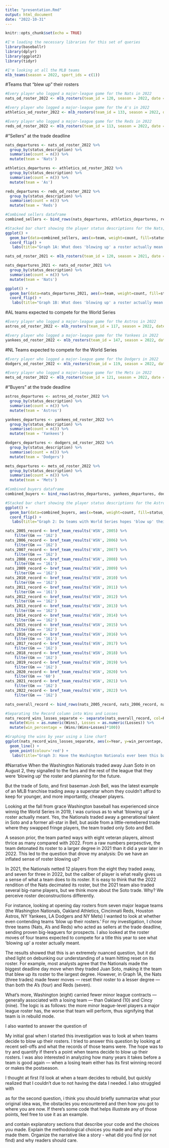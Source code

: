 ```yaml
---
title: "presentation.Rmd"
output: html_document
date: "2022-10-31"
---
```


```r
knitr::opts_chunk$set(echo = TRUE)
```

```r
#I'm loading the necessary libraries for this set of queries
library(baseballr)
library(dplyr)
library(ggplot2)
library(tidyr)
```

```r
#I'm looking at all the MLB teams
mlb_teams(season = 2022, sport_ids = c(1))
```

#Teams that "blew up" their rosters
```r
#Every player who logged a major-league game for the Nats in 2022
nats_od_roster_2022 <- mlb_rosters(team_id = 120, season = 2022, date = "2021-04-07", roster_type = 'fullSeason')

#Every player who logged a major-league game for the A's in 2022
athletics_od_roster_2022 <- mlb_rosters(team_id = 133, season = 2022, date = "2022-04-08", roster_type = 'fullSeason')

#Every player who logged a major-league game for the Reds in 2022
reds_od_roster_2022 <- mlb_rosters(team_id = 113, season = 2022, date = "2022-04-08", roster_type = 'fullSeason')
```

#"Sellers" at the trade deadline
```r
nats_departures <- nats_od_roster_2022 %>%
  group_by(status_description) %>%
  summarise(count = n()) %>% 
  mutate(team = 'Nats')

athletics_departures <- athletics_od_roster_2022 %>%
  group_by(status_description) %>%
  summarise(count = n()) %>% 
  mutate(team = 'As')

reds_departures <- reds_od_roster_2022 %>%
  group_by(status_description) %>%
  summarise(count = n()) %>% 
  mutate(team = 'Reds')
```

```r
#Combined sellers dataframe
combined_sellers <- bind_rows(nats_departures, athletics_departures, reds_departures)
```

```r
#Stacked bar chart showing the player status descriptions for the Nats, A's and Reds
ggplot() + 
  geom_bar(data=combined_sellers, aes(x=team, weight=count, fill=status_description)) +
  coord_flip() +
   labs(title="Graph 1A: What does 'blowing up' a roster actually mean in Major League Baseball?", subtitle="The Nationals traded fewer players than other 'rebuilding' teams but had the league's worst record.", caption="Source: Baseball-Reference | By Ian Decker")
```

```r
nats_od_roster_2021 <- mlb_rosters(team_id = 120, season = 2021, date = "2021-04-06", roster_type = 'fullSeason')

nats_departures_2021 <- nats_od_roster_2021 %>%
  group_by(status_description) %>%
  summarise(count = n()) %>% 
  mutate(team = 'Nats')

ggplot() + 
  geom_bar(data=nats_departures_2021, aes(x=team, weight=count, fill=status_description)) +
  coord_flip() +
   labs(title="Graph 1B: What does 'blowing up' a roster actually mean in Major League Baseball?", subtitle="The Nationals traded fewer players than other 'rebuilding' teams but had the league's worst record.", caption="Source: Baseball-Reference | By Ian Decker")
```


#AL teams expected to compete for the World Series
```r
#Every player who logged a major-league game for the Astros in 2022
astros_od_roster_2022 <- mlb_rosters(team_id = 117, season = 2022, date = "2022-04-07", roster_type = 'fullSeason')

#Every player who logged a major-league game for the Yankees in 2022
yankees_od_roster_2022 <- mlb_rosters(team_id = 147, season = 2022, date = "2022-04-07", roster_type = 'fullSeason')
```

#NL Teams expected to compete for the World Series 
```r
#Every player who logged a major-league game for the Dodgers in 2022
dodgers_od_roster_2022 <- mlb_rosters(team_id = 119, season = 2022, date = "2022-04-08", roster_type = 'fullSeason')

#Every player who logged a major-league game for the Mets in 2022
mets_od_roster_2022 <- mlb_rosters(team_id = 121, season = 2022, date = "2022-04-07", roster_type = 'fullSeason')
```

#"Buyers" at the trade deadline
```r
astros_departures <- astros_od_roster_2022 %>%
  group_by(status_description) %>%
  summarise(count = n()) %>% 
  mutate(team = 'Astros')

yankees_departures <- yankees_od_roster_2022 %>%
  group_by(status_description) %>%
  summarise(count = n()) %>% 
  mutate(team = 'Yankees')

dodgers_departures <- dodgers_od_roster_2022 %>%
  group_by(status_description) %>%
  summarise(count = n()) %>% 
  mutate(team = 'Dodgers')

mets_departures <- mets_od_roster_2022 %>%
  group_by(status_description) %>%
  summarise(count = n()) %>% 
  mutate(team = 'Mets')
```

```r
#Combined buyers dataframe
combined_buyers <- bind_rows(astros_departures, yankees_departures, dodgers_departures, mets_departures)
```

```r
#Stacked bar chart showing the player status descriptions for the Astros, Yankees, Dodgers and Mets
ggplot() + 
  geom_bar(data=combined_buyers, aes(x=team, weight=count, fill=status_description)) +
  coord_flip() +
   labs(title="Graph 2: Do teams with World Series hopes 'blow up' their rosters?", subtitle="Most MLB trade deadline buyers alter their rosters midway through the season.", caption="Source: Baseball-Reference | By Ian Decker")
```

```r
nats_2005_record <- bref_team_results('WSN', 2005) %>%
    filter(Gm == '162')
nats_2006_record <- bref_team_results('WSN', 2006) %>%
    filter(Gm == '162')
nats_2007_record <- bref_team_results('WSN', 2007) %>%
    filter(Gm == '162')
nats_2008_record <- bref_team_results('WSN', 2008) %>%
    filter(Gm == '161')
nats_2009_record <- bref_team_results('WSN', 2009) %>%
    filter(Gm == '162')
nats_2010_record <- bref_team_results('WSN', 2010) %>%
    filter(Gm == '162')
nats_2011_record <- bref_team_results('WSN', 2011) %>%
    filter(Gm == '161')
nats_2012_record <- bref_team_results('WSN', 2012) %>%
    filter(Gm == '162')
nats_2013_record <- bref_team_results('WSN', 2013) %>%
    filter(Gm == '162')
nats_2014_record <- bref_team_results('WSN', 2014) %>%
    filter(Gm == '162')
nats_2015_record <- bref_team_results('WSN', 2015) %>%
    filter(Gm == '162')
nats_2016_record <- bref_team_results('WSN', 2016) %>%
    filter(Gm == '161')
nats_2017_record <- bref_team_results('WSN', 2017) %>%
    filter(Gm == '162')
nats_2018_record <- bref_team_results('WSN', 2018) %>%
    filter(Gm == '162')
nats_2019_record <- bref_team_results('WSN', 2019) %>%
    filter(Gm == '162')
nats_2020_record <- bref_team_results('WSN', 2020) %>%
    filter(Gm == '60')
nats_2021_record <- bref_team_results('WSN', 2021) %>%
    filter(Gm == '162')
nats_2022_record <- bref_team_results('WSN', 2022) %>%
    filter(Gm == '162')  

nats_overall_record <- bind_rows(nats_2005_record, nats_2006_record, nats_2007_record, nats_2008_record,nats_2009_record, nats_2010_record, nats_2011_record, nats_2012_record, nats_2013_record, nats_2014_record, nats_2015_record, nats_2016_record, nats_2017_record, nats_2018_record, nats_2019_record, nats_2020_record, nats_2021_record, nats_2022_record)

#Separating the Record column into Wins and Losses
nats_record_wins_losses_separate <- separate(nats_overall_record, col=Record, into=c('Wins', 'Losses'), sep='-') %>%
  mutate(Wins = as.numeric(Wins), Losses = as.numeric(Losses)) %>%
  mutate(win_percentage = (Wins/(Wins+Losses)*100))

#Graphing the wins by year using a line chart
ggplot(nats_record_wins_losses_separate, aes(x=Year, y=win_percentage, group=Tm)) +         
  geom_line() +
  geom_point(colour='red') +
   labs(title="Graph 3: Have the Washington Nationals ever been this bad?", subtitle="2022 was the worst season in Washington baseball history, but how long will the rebuild take?", caption="Source: Baseball-Reference | By Ian Decker")
```

#Narrative
When the Washington Nationals traded away Juan Soto in on August 2, they signalled to the fans and the rest of the league that they were 'blowing up' the roster and planning for the future.

But the trade of Soto, and first baseman Josh Bell, was the latest example of an MLB franchise trading away a superstar whom they couldn't afford to keep for younger, and more importantly, cheaper players. 

Looking at the fall from grace Washington baseball has experienced since winnig the World Series in 2019, I was curious as to what 'blowing up' a roster actually meant. Yes, the Nationals traded away a generational talent in Soto and a former all-star in Bell, but aside from a little-remebered trade where they swapped fringe players, the team traded only Soto and Bell. 

A season prior, the team parted ways with eight veteran players, almost thrice as many compared with 2022. From a raw numbers perpesctive, the team detonated its roster to a larger degree in 2021 than it did a year later in 2022. This led to the question that drove my analysis: Do we have an inflated sense of roster blowing up?

In 2021, the Nationals netted 12 players from the eight they traded away, and seven for three in 2022, but the caliber of player is what really gives us a sense of what a team does to its roster. It is easy to think that the 2022 rendition of the Nats decimated its roster, but the 2021 team also traded several big-name players, but we think more about the Soto trade. Why? We perceive roster deconstructions differently. 

For instance, looking at opening day rosters from seven major league teams (the Washington Nationals, Oakland Athletics, Cincinnati Reds, Houston Astros, NY Yankees, LA Dodgers and NY Mets) I wanted to look at whether even contending teams 'blow up their rosters.' For my investigation, I chose three teams (Nats, A's and Reds) who acted as sellers at the trade deadline, sending proven big-leaguers for prospects. I also looked at the roster moves of four teams expected to compete for a title this year to see what 'blowing up' a roster actually meant.

The results showed that this is an extremely nuanced question, but it did shed light on debunking our understanding of a team hitting reset on its roster. For example, most analysts agree that the Nationals made the biggest deadline day move when they traded Juan Soto, making it the team that blew up its roster to the largest degree. However, in Graph 1A, the Nats (three trades) made fewer moves — reset their roster to a lesser degree — than both the A's (four) and Reds (seven). 

What's more, Washington (eight) carried fewer minor league contracts — generally associated with a losing team — than Oakland (10) and Cincy (nine). The logic is as follows: the more minor league-level players a major league roster has, the worse that team will perform, thus signifying that team is in rebuild mode.

I also wanted to answer the question of 

My initial goal when I started this investigation was to look at when teams decide to blow up their rosters. I tried to answer this question by looking at recent sell-offs and what the records of those teams were. The hope was to try and quantify if there's a point when teams decide to blow up their rosters. I was also interested in analyzing how many years it takes before a team is good again — when a losing team either has its first winning record or makes the postseason. 

I thought at first I'd look at when a team decides to rebuild, but quickly realized that I couldn't due to not having the data I needed. I also struggled with 


as for the second question, i think you should briefly summarize what your original idea was, the obstacles you encountered and then how you got to where you are now. If there's some code that helps illustrate any of those points, feel free to use it as an example.


and contain explanatory sections that describe your code and the choices you made. Explain the methodological choices you made and why you made them.  Organize the narrative like a story - what did you find (or not find) and why readers should care.


